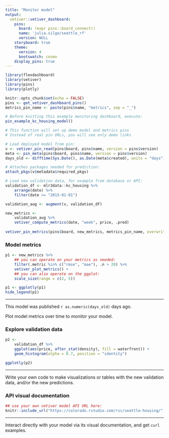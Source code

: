 ```yaml
---
title: "Monitor model"
output: 
  vetiver::vetiver_dashboard:
    pins:
      board: !expr pins::board_connect()
      name: 'julia.silge/seattle_rf'
      version: NULL
    storyboard: true
    theme: 
      version: 4
      bootswatch: cosmo
    display_pins: true
---
```


```r
library(flexdashboard)
library(vetiver)
library(pins)
library(plotly)

knitr::opts_chunk$set(echo = FALSE)
pins <- get_vetiver_dashboard_pins()
metrics_pin_name <- paste(pins$name, "metrics", sep = "_")
```

```r
# Before knitting this example monitoring dashboard, execute:
pin_example_kc_housing_model()

# This function will set up demo model and metrics pins 
# Instead of real pin URLs, you will see only demo links
```

```r
# Load deployed model from pin:
v <- vetiver_pin_read(pins$board, pins$name, version = pins$version)
meta <- pin_meta(pins$board, pins$name, version = pins$version)
days_old <- difftime(Sys.Date(), as.Date(meta$created), units = "days")

# Attaches packages needed for prediction:
attach_pkgs(v$metadata$required_pkgs)
```

```r
# Load new validation data, for example from database or API:
validation_df <- mlr3data::kc_housing %>%
    arrange(date) %>%
    filter(date >= "2015-01-01") 

validation_aug <- augment(v, validation_df)

new_metrics <-
    validation_aug %>%
    vetiver_compute_metrics(date, "week", price, .pred)
    
vetiver_pin_metrics(pins$board, new_metrics, metrics_pin_name, overwrite = TRUE)
```


### Model metrics

```r
p1 <- new_metrics %>%
    ## you can operate on your metrics as needed:
    filter(.metric %in% c("rmse", "mae"), .n > 20) %>%
    vetiver_plot_metrics() + 
    ## you can also operate on the ggplot:
    scale_size(range = c(2, 5))

p1 <- ggplotly(p1)
hide_legend(p1)
```

***

This model was published `r as.numeric(days_old)` days ago.

Plot model metrics over time to *monitor* your model.

### Explore validation data

```r
p2 <-
    validation_df %>%
    ggplot(aes(price, after_stat(density), fill = waterfront)) +
    geom_histogram(alpha = 0.7, position = "identity")

ggplotly(p2)
```


***

Write your own code to make visualizations or tables with the new validation data, and/or the new predictions.

### API visual documentation

```r
## use your own vetiver model API URL here:
knitr::include_url("https://colorado.rstudio.com/rsc/seattle-housing/", height = "600px")
```

***

Interact directly with your model via its visual documentation, and get `curl` examples.

